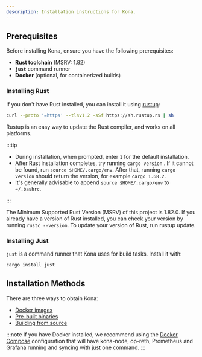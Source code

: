 ```yaml
---
description: Installation instructions for Kona.
---
```


## Prerequisites

Before installing Kona, ensure you have the following prerequisites:

- **Rust toolchain** (MSRV: 1.82)
- **`just`** command runner
- **Docker** (optional, for containerized builds)

### Installing Rust

If you don't have Rust installed, you can install it using [rustup](https://rustup.rs/):

```bash
curl --proto '=https' --tlsv1.2 -sSf https://sh.rustup.rs | sh
```

Rustup is an easy way to update the Rust compiler, and works on all platforms.

:::tip

-   During installation, when prompted, enter `1` for the default installation.
-   After Rust installation completes, try running `cargo version` . If it cannot
    be found, run `source $HOME/.cargo/env`. After that, running `cargo version` should return the version, for example `cargo 1.68.2`.
-   It's generally advisable to append `source $HOME/.cargo/env` to `~/.bashrc`.

:::

The Minimum Supported Rust Version (MSRV) of this project is 1.82.0. If you
already have a version of Rust installed, you can check your version by running
`rustc --version`. To update your version of Rust, run rustup update.


### Installing Just

`just` is a command runner that Kona uses for build tasks. Install it with:

```bash
cargo install just
```

## Installation Methods

There are three ways to obtain Kona:

-   [Docker images](/node/install/docker)
-   [Pre-built binaries](/node/install/binaries)
-   [Building from source](/node/install/source)

:::note
If you have Docker installed, we recommend using the [Docker Compose](/node/install/docker#using-docker-compose) configuration
that will have kona-node, op-reth, Prometheus and Grafana running and syncing with just one command.
:::

